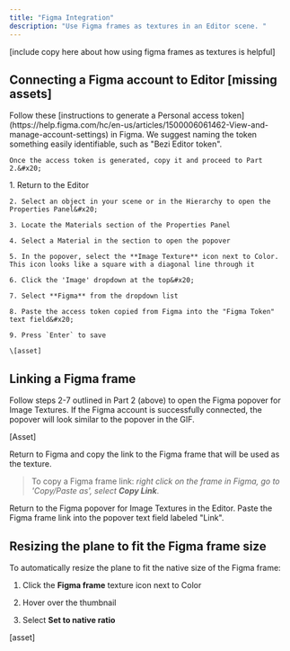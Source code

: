 ```yaml
---
title: "Figma Integration"
description: "Use Figma frames as textures in an Editor scene. "
---
```


\[include copy here about how using figma frames as textures is helpful]

## Connecting a Figma account to Editor \[missing assets]

<Steps>
  <Step title="Generate the Figma token">
    Follow these [instructions to generate a Personal access token](https://help.figma.com/hc/en-us/articles/1500006061462-View-and-manage-account-settings) in Figma. We suggest naming the token something easily identifiable, such as "Bezi Editor token".&#x20;

    Once the access token is generated, copy it and proceed to Part 2.&#x20;
  </Step>

  <Step title="Set-up the Figma token in the Editor">
    1. Return to the Editor

    2. Select an object in your scene or in the Hierarchy to open the Properties Panel&#x20;

    3. Locate the Materials section of the Properties Panel

    4. Select a Material in the section to open the popover

    5. In the popover, select the **Image Texture** icon next to Color. This icon looks like a square with a diagonal line through it

    6. Click the 'Image' dropdown at the top&#x20;

    7. Select **Figma** from the dropdown list

    8. Paste the access token copied from Figma into the "Figma Token" text field&#x20;

    9. Press `Enter` to save

    \[asset]
  </Step>
</Steps>

## Linking a Figma frame

Follow steps 2-7 outlined in Part 2 (above) to open the Figma popover for Image Textures. If the Figma account is successfully connected, the popover will look similar to the popover in the GIF.&#x20;

\[Asset]

Return to Figma and copy the link to the Figma frame that will be used as the texture.&#x20;

> To copy a Figma frame link: *right click on the frame in Figma, go to 'Copy/Paste as', select **Copy Link***.

Return to the Figma popover for Image Textures in the Editor. Paste the Figma frame link into the popover text field labeled "Link".

## Resizing the plane to fit the Figma frame size

To automatically resize the plane to fit the native size of the Figma frame:&#x20;

1. Click the **Figma frame** texture icon next to Color

2. Hover over the thumbnail

3. Select **Set to native ratio**

\[asset]